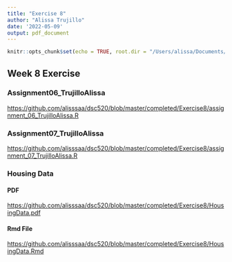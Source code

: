 ```yaml
---
title: "Exercise 8"
author: "Alissa Trujillo"
date: '2022-05-09'
output: pdf_document
---
```


```r
knitr::opts_chunk$set(echo = TRUE, root.dir = "/Users/alissa/Documents/Grad/DSC 520/dsc520")
```

## Week 8 Exercise

### Assignment06_TrujilloAlissa

<https://github.com/alisssaa/dsc520/blob/master/completed/Exercise8/assignment_06_TrujilloAlissa.R>

### Assignment07_TrujilloAlissa

<https://github.com/alisssaa/dsc520/blob/master/completed/Exercise8/assignment_07_TrujilloAlissa.R>

### Housing Data

#### PDF  

<https://github.com/alisssaa/dsc520/blob/master/completed/Exercise8/HousingData.pdf>

#### Rmd File  

<https://github.com/alisssaa/dsc520/blob/master/completed/Exercise8/HousingData.Rmd>
